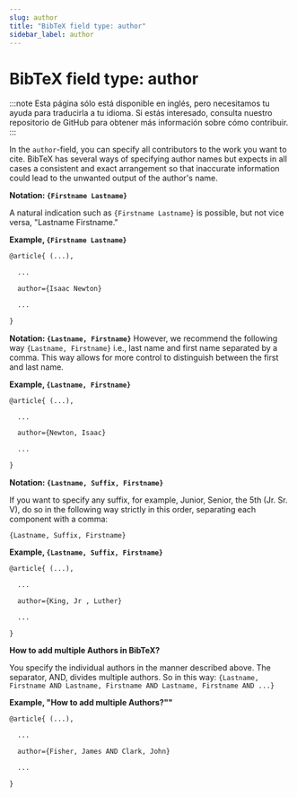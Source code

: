 ```yaml
---
slug: author
title: "BibTeX field type: author"
sidebar_label: author
---
```


# BibTeX field type: author

:::note
Esta página sólo está disponible en inglés, pero necesitamos tu ayuda para traducirla a tu idioma. Si estás interesado, consulta nuestro repositorio de GitHub para obtener más información sobre cómo contribuir.
:::

In the ``author``-field, you can specify all contributors to the work you want to cite. BibTeX has several ways of specifying author names but expects in all cases a consistent and exact arrangement so that inaccurate information could lead to the unwanted output of the author's name.

**Notation: ``{Firstname Lastname}``**

A natural indication such as ``{Firstname Lastname}`` is possible, but not vice versa, "Lastname Firstname."

**Example, ``{Firstname Lastname}``**

```tex
@article{ (...),

  ...

  author={Isaac Newton}

  ...

}
```


**Notation: ``{Lastname, Firstname}``**
However, we recommend the following way ``{Lastname, Firstname}`` i.e., last name and first name separated by a comma. This way allows for more control to distinguish between the first and last name.

**Example, ``{Lastname, Firstname}``**

```tex
@article{ (...),

  ...

  author={Newton, Isaac}

  ...

}
```


**Notation: ``{Lastname, Suffix, Firstname}``**

If you want to specify any suffix, for example, Junior, Senior, the 5th (Jr. Sr. V), do so in the following way strictly in this order, separating each component with a comma:

``{Lastname, Suffix, Firstname}``

**Example, ``{Lastname, Suffix, Firstname}``**

```tex
@article{ (...),

  ...

  author={King, Jr , Luther}

  ...

}
```

**How to add multiple Authors in BibTeX?**

You specify the individual authors in the manner described above. The separator, AND, divides multiple authors. So in this way:
``{Lastname, Firstname AND Lastname, Firstname AND Lastname, Firstname AND ...}``


**Example, "How to add multiple Authors?""**

```tex
@article{ (...),

  ...

  author={Fisher, James AND Clark, John}

  ...

}
```
